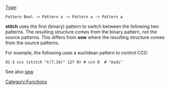 [[Type signature|Type]]: <source inline>Pattern Bool -> Pattern a -> Pattern a -> Pattern a</source>

'''stitch''' uses the first (binary) pattern to switch between the following two patterns. The resulting structure comes from the binary pattern, not the source patterns. This differs from '''sew''' where the resulting structure comes from the source patterns.

For example, the following uses a euclidean pattern to control CC0:
<source>d1 $ ccv (stitch "t(7,16)" 127 0) # ccn 0  # "midi"</source>

See also [[sew]]

[[Category:Functions]]